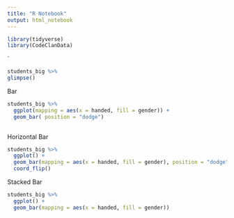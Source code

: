 ```yaml
---
title: "R Notebook"
output: html_notebook
---
```


```r
library(tidyverse)
library(CodeClanData)
```
`

```r
students_big %>% 
glimpse()
```

Bar
```r
students_big %>% 
  ggplot(mapping = aes(x = handed, fill = gender)) +
  geom_bar( position = "dodge")
 
```

Horizontal Bar
```r
students_big %>% 
  ggplot() +
  geom_bar(mapping = aes(x = handed, fill = gender), position = "dodge") +
  coord_flip()
```

Stacked Bar
```r
students_big %>% 
  ggplot() +
  geom_bar(mapping = aes(x = handed, fill = gender))
 
```


